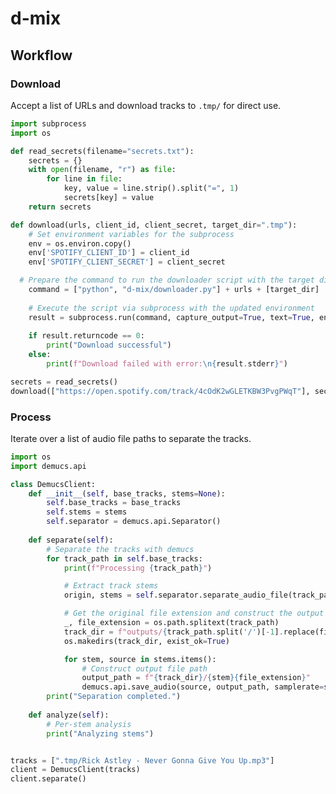 # d-mix

## Workflow

### Download

Accept a list of URLs and download tracks to `.tmp/` for direct use.

```python
import subprocess
import os

def read_secrets(filename="secrets.txt"):
    secrets = {}
    with open(filename, "r") as file:
        for line in file:
            key, value = line.strip().split("=", 1)
            secrets[key] = value
    return secrets

def download(urls, client_id, client_secret, target_dir=".tmp"):
    # Set environment variables for the subprocess
    env = os.environ.copy()
    env['SPOTIFY_CLIENT_ID'] = client_id
    env['SPOTIFY_CLIENT_SECRET'] = client_secret

  # Prepare the command to run the downloader script with the target directory
    command = ["python", "d-mix/downloader.py"] + urls + [target_dir]
    
    # Execute the script via subprocess with the updated environment
    result = subprocess.run(command, capture_output=True, text=True, env=env)
    
    if result.returncode == 0:
        print("Download successful")
    else:
        print(f"Download failed with error:\n{result.stderr}")

secrets = read_secrets()
download(["https://open.spotify.com/track/4cOdK2wGLETKBW3PvgPWqT"], secrets['client_id'], secrets['client_secret'])
```

### Process
Iterate over a list of audio file paths to separate the tracks.

```python
import os
import demucs.api

class DemucsClient:
    def __init__(self, base_tracks, stems=None):
        self.base_tracks = base_tracks
        self.stems = stems
        self.separator = demucs.api.Separator()
        
    def separate(self):
        # Separate the tracks with demucs
        for track_path in self.base_tracks:
            print(f"Processing {track_path}")

            # Extract track stems
            origin, stems = self.separator.separate_audio_file(track_path)

            # Get the original file extension and construct the output directory
            _, file_extension = os.path.splitext(track_path)
            track_dir = f"outputs/{track_path.split('/')[-1].replace(file_extension, '')}"
            os.makedirs(track_dir, exist_ok=True)

            for stem, source in stems.items():
                # Construct output file path
                output_path = f"{track_dir}/{stem}{file_extension}"
                demucs.api.save_audio(source, output_path, samplerate=self.separator.samplerate)
        print("Separation completed.")
              
    def analyze(self):
        # Per-stem analysis
        print("Analyzing stems")


tracks = [".tmp/Rick Astley - Never Gonna Give You Up.mp3"]
client = DemucsClient(tracks)
client.separate()
```

